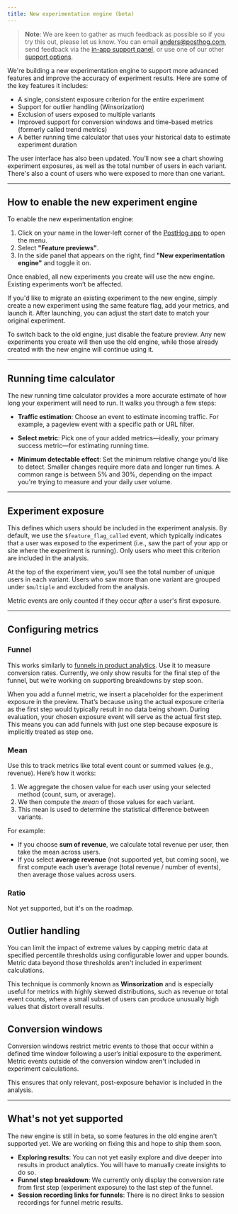 ```yaml
---
title: New experimentation engine (beta)
---
```


> **Note**: We are keen to gather as much feedback as possible so if you try this out, please let us know. You can email [anders@posthog.com](mailto:anders@posthog.com), send feedback via the [in-app support panel](https://us.posthog.com/#panel=support%3Afeedback%3Aexperiments%3Alow%3Afalse), or use one of our other [support options](/docs/support-options).

We're building a new experimentation engine to support more advanced features and improve the accuracy of experiment results.  Here are some of the key features it includes:

* A single, consistent exposure criterion for the entire experiment
* Support for outlier handling (Winsorization)
* Exclusion of users exposed to multiple variants
* Improved support for conversion windows and time-based metrics (formerly called trend metrics)
* A better running time calculator that uses your historical data to estimate experiment duration

The user interface has also been updated. You’ll now see a chart showing experiment exposures, as well as the total number of users in each variant. There's also a count of users who were exposed to more than one variant.


---

## How to enable the new experiment engine

To enable the new experimentation engine:

1. Click on your name in the lower-left corner of the [PostHog app](https://us.posthog.com/#panel=feature-previews) to open the menu.
2. Select **"Feature previews"**.
3. In the side panel that appears on the right, find **"New experimentation engine"** and toggle it on.

<ProductScreenshot
  imageLight = "https://res.cloudinary.com/dmukukwp6/image/upload/Screenshot_2025_04_11_at_13_40_00_96f6868c79.png"
  imageDark = "https://res.cloudinary.com/dmukukwp6/image/upload/Screenshot_2025_04_11_at_13_39_36_9cc58e437d.png"
  classes="rounded"
  alt="Screenshot of how to find feature previews"
/>

Once enabled, all new experiments you create will use the new engine. Existing experiments won’t be affected.

If you'd like to migrate an existing experiment to the new engine, simply create a new experiment using the same feature flag, add your metrics, and launch it. After launching, you can adjust the start date to match your original experiment.

To switch back to the old engine, just disable the feature preview. Any new experiments you create will then use the old engine, while those already created with the new engine will continue using it.

---

## Running time calculator

The new running time calculator provides a more accurate estimate of how long your experiment will need to run. It walks you through a few steps:

* **Traffic estimation**: Choose an event to estimate incoming traffic. For example, a pageview event with a specific path or URL filter.

* **Select metric**: Pick one of your added metrics—ideally, your primary success metric—for estimating running time.

* **Minimum detectable effect**: Set the minimum relative change you'd like to detect. Smaller changes require more data and longer run times. A common range is between 5% and 30%, depending on the impact you're trying to measure and your daily user volume.

<ProductScreenshot
  imageLight = "https://res.cloudinary.com/dmukukwp6/image/upload/running_time_calc_light_2_02a23ce16b.png"
  imageDark = "https://res.cloudinary.com/dmukukwp6/image/upload/running_time_calc_dark_2_228e0dca78.png"
  classes="rounded"
  alt="Screenshot of the running time calculator"
/>

---

## Experiment exposure

This defines which users should be included in the experiment analysis. By default, we use the `$feature_flag_called` event, which typically indicates that a user was exposed to the experiment (i.e., saw the part of your app or site where the experiment is running). Only users who meet this criterion are included in the analysis.

At the top of the experiment view, you'll see the total number of unique users in each variant. Users who saw more than one variant are grouped under `$multiple` and excluded from the analysis.

Metric events are only counted if they occur *after* a user's first exposure.

<ProductScreenshot
  imageLight = "https://res.cloudinary.com/dmukukwp6/image/upload/exposure_light_ec214e48ed.png"
  imageDark = "https://res.cloudinary.com/dmukukwp6/image/upload/exposure_dark_32df91d9a6.png"
  classes="rounded"
  alt="Screenshot of outlier handling"
/>

---

## Configuring metrics

### Funnel

This works similarly to [funnels in product analytics](/docs/product-analytics/funnels). Use it to measure conversion rates. Currently, we only show results for the final step of the funnel, but we’re working on supporting breakdowns by step soon.

When you add a funnel metric, we insert a placeholder for the experiment exposure in the preview. That’s because using the actual exposure criteria as the first step would typically result in no data being shown. During evaluation, your chosen exposure event will serve as the actual first step. This means you can add funnels with just one step because exposure is implicitly treated as step one.

### Mean

Use this to track metrics like total event count or summed values (e.g., revenue). Here’s how it works:

1. We aggregate the chosen value for each user using your selected method (count, sum, or average).
2. We then compute the *mean* of those values for each variant.
3. This mean is used to determine the statistical difference between variants.

For example:
- If you choose **sum of revenue**, we calculate total revenue per user, then take the mean across users.
- If you select **average revenue** (not supported yet, but coming soon), we first compute each user’s average (total revenue / number of events), then average those values across users.

### Ratio

Not yet supported, but it's on the roadmap.

## Outlier handling

You can limit the impact of extreme values by capping metric data at specified percentile thresholds using configurable lower and upper bounds. Metric data beyond those thresholds aren't included in experiment calculations.

This technique is commonly known as **Winsorization** and is especially useful for metrics with highly skewed distributions, such as revenue or total event counts, where a small subset of users can produce unusually high values that distort overall results.

<ProductScreenshot
  imageLight = "https://res.cloudinary.com/dmukukwp6/image/upload/outlier_handling_light_8139933041.png"
  imageDark = "https://res.cloudinary.com/dmukukwp6/image/upload/outlier_handling_dark_c7c0d775d6.png"
  classes="rounded"
  alt="Screenshot of outlier handling"
/>


## Conversion windows

Conversion windows restrict metric events to those that occur within a defined time window following a user’s initial exposure to the experiment. Metric events outside of the conversion window aren't included in experiment calculations. 

This ensures that only relevant, post-exposure behavior is included in the analysis.

<ProductScreenshot
  imageLight = "https://res.cloudinary.com/dmukukwp6/image/upload/conversion_window_limit_light_25b34f15b9.png"
  imageDark = "https://res.cloudinary.com/dmukukwp6/image/upload/conversion_window_limit_dark_c07beddef8.png"
  classes="rounded"
  alt="Screenshot of conversion window configuration"
/>

---

## What's not yet supported

The new engine is still in beta, so some features in the old engine aren't supported yet.  We are working on fixing this and hope to ship them soon.

* **Exploring results**: You can not yet easily explore and dive deeper into results in product analytics. You will have to manually create insights to do so.
* **Funnel step breakdown**: We currently only display the conversion rate from first step (experiment exposure) to the last step of the funnel.
* **Session recording links for funnels**: There is no direct links to session recordings for funnel metric results.
